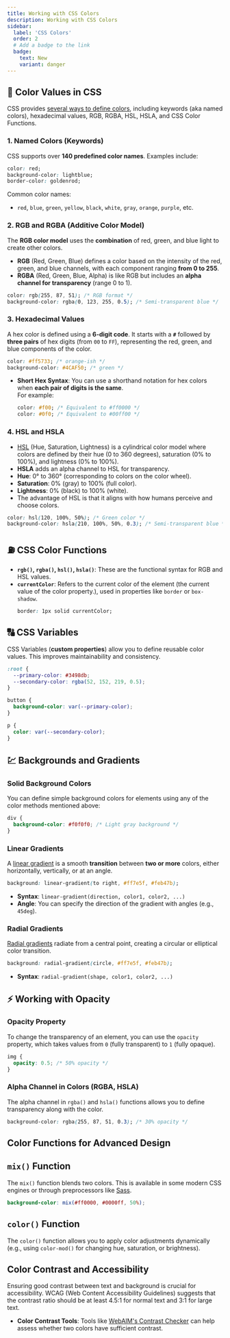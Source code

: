 ```yaml
---
title: Working with CSS Colors 
description: Working with CSS Colors 
sidebar:
  label: 'CSS Colors'
  order: 2
  # Add a badge to the link
  badge:
    text: New
    variant: danger
---
```


## 🎨 Color Values in CSS

CSS provides [several ways to define colors](https://developer.mozilla.org/en-US/docs/Web/CSS/color_value), including keywords (aka named colors), hexadecimal values, RGB, RGBA, HSL, HSLA, and CSS Color Functions.

### 1. Named Colors (Keywords)
CSS supports over **140 predefined color names**. Examples include:

```css
color: red;
background-color: lightblue;
border-color: goldenrod;
```
Common color names:
- `red`, `blue`, `green`, `yellow`, `black`, `white`, `gray`, `orange`, `purple`, etc.

### 2. RGB and RGBA (Additive Color Model)

The **RGB color model** uses the **combination** of red, green, and blue light to create other colors.
- **RGB** (Red, Green, Blue) defines a color based on the intensity of the red, green, and blue channels, with each component ranging **from 0 to 255**.
- **RGBA** (Red, Green, Blue, Alpha) is like RGB but includes an **alpha channel for transparency** (range 0 to 1).

```css
color: rgb(255, 87, 51); /* RGB format */
background-color: rgba(0, 123, 255, 0.5); /* Semi-transparent blue */
```

### 3. Hexadecimal Values

A hex color is defined using a **6-digit code**. It starts with a **`#`** followed by **three pairs** of hex digits (from `00` to `FF`), representing the red, green, and blue components of the color.

```css
color: #ff5733; /* orange-ish */
background-color: #4CAF50; /* green */
```
- **Short Hex Syntax**: You can use a shorthand notation for hex colors when **each pair of digits is the same**.  
For example:
  ```css
  color: #f00; /* Equivalent to #ff0000 */
  color: #0f0; /* Equivalent to #00ff00 */
  ```

### 4. HSL and HSLA
- [HSL](https://developer.mozilla.org/en-US/docs/Web/CSS/color_value/hsl)  (Hue, Saturation, Lightness) is a cylindrical color model where colors are defined by their hue (0 to 360 degrees), saturation (0% to 100%), and lightness (0% to 100%).
- **HSLA** adds an alpha channel to HSL for transparency.
- **Hue**: 0° to 360° (corresponding to colors on the color wheel).
- **Saturation**: 0% (gray) to 100% (full color).
- **Lightness**: 0% (black) to 100% (white).
- The advantage of HSL is that it aligns with how humans perceive and choose colors.


```css
color: hsl(120, 100%, 50%); /* Green color */
background-color: hsla(210, 100%, 50%, 0.3); /* Semi-transparent blue */
```
## ⛽ CSS Color Functions
- **`rgb()`, `rgba()`, `hsl()`, `hsla()`**: These are the functional syntax for RGB and HSL values.
- **`currentColor`**: Refers to the current color of the element (the current value of the color property.), used in properties like `border` or `box-shadow`.
  ```css
  border: 1px solid currentColor;
  ```
## 🔠 CSS Variables

CSS Variables (**custom properties**) allow you to define reusable color values. This improves maintainability and consistency.
```css
:root {
  --primary-color: #3498db;
  --secondary-color: rgba(52, 152, 219, 0.5);
}

button {
  background-color: var(--primary-color);
}

p {
  color: var(--secondary-color);
}
```
## 💹 Backgrounds and Gradients  

### Solid Background Colors
You can define simple background colors for elements using any of the color methods mentioned above:
```css
div {
  background-color: #f0f0f0; /* Light gray background */
}
```

### Linear Gradients
A [linear gradient](https://developer.mozilla.org/en-US/docs/Web/CSS/gradient/linear-gradient) is a smooth **transition** between **two or more** colors, either horizontally, vertically, or at an angle.

```css
background: linear-gradient(to right, #ff7e5f, #feb47b);
```
- **Syntax**: `linear-gradient(direction, color1, color2, ...)`
- **Angle**: You can specify the direction of the gradient with angles (e.g., `45deg`).
  
### Radial Gradients
[Radial gradients](https://developer.mozilla.org/en-US/docs/Web/CSS/gradient/radial-gradient) radiate from a central point, creating a circular or elliptical color transition.
```css
background: radial-gradient(circle, #ff7e5f, #feb47b);
```
- **Syntax**: `radial-gradient(shape, color1, color2, ...)`

## ⚡ Working with Opacity

### Opacity Property
To change the transparency of an element, you can use the `opacity` property, which takes values from `0` (fully transparent) to `1` (fully opaque).
```css
img {
  opacity: 0.5; /* 50% opacity */
}
```

### Alpha Channel in Colors (RGBA, HSLA)
The alpha channel in `rgba()` and `hsla()` functions allows you to define transparency along with the color.
```css
background-color: rgba(255, 87, 51, 0.3); /* 30% opacity */
```
## Color Functions for Advanced Design

## `mix()` Function
The `mix()` function blends two colors. This is available in some modern CSS engines or through preprocessors like [Sass](https://sass-lang.com/).
```scss
background-color: mix(#ff0000, #0000ff, 50%);
```

## `color()` Function
The `color()` function allows you to apply color adjustments dynamically (e.g., using `color-mod()` for changing hue, saturation, or brightness).

## Color Contrast and Accessibility
Ensuring good contrast between text and background is crucial for accessibility. WCAG (Web Content Accessibility Guidelines) suggests that the contrast ratio should be at least 4.5:1 for normal text and 3:1 for large text.

- **Color Contrast Tools**: Tools like [WebAIM's Contrast Checker](https://webaim.org/resources/contrastchecker/) can help assess whether two colors have sufficient contrast.
